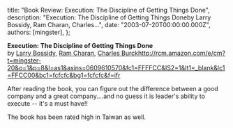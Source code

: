 
  title: "Book Review: Execution: The Discipline of Getting Things Done",
  description: "Execution: The Discipline of Getting Things Doneby Larry Bossidy, Ram Charan, Charles...",
  date: "2003-07-20T00:00:00.000Z",
  authors: [mingster],
};

<p><strong><span style="font-size:100%;">Execution: The Discipline of Getting Things Done<br /></span></strong>by <a href="http://www.amazon.com/exec/obidos/search-handle-url/index=books&amp;field-author-exact=Larry%20Bossidy&amp;rank=-relevance%2C%2Bavailability%2C-daterank/103-2319014-6360612">Larry Bossidy</a>, <a href="http://www.amazon.com/exec/obidos/search-handle-url/index=books&amp;field-author-exact=Ram%20Charan&amp;rank=-relevance%2C%2Bavailability%2C-daterank/103-2319014-6360612">Ram Charan</a>, <a href="http://www.amazon.com/exec/obidos/search-handle-url/index=books&amp;field-author-exact=Charles%20Burck&amp;rank=-relevance%2C%2Bavailability%2C-daterank/103-2319014-6360612">Charles Burck</a><a href="http://rcm.amazon.com/e/cm?t=mingster-20&#038;o=1&#038;p=8&#038;l=as1&#038;asins=0609610570&#038;fc1=FFFFCC&#038;IS2=1&#038;lt1=_blank&#038;lc1=FFCC00&#038;bc1=fcfcfc&#038;bg1=fcfcfc&#038;f=ifr">http://rcm.amazon.com/e/cm?t=mingster-20&#038;o=1&#038;p=8&#038;l=as1&#038;asins=0609610570&#038;fc1=FFFFCC&#038;IS2=1&#038;lt1=_blank&#038;lc1=FFCC00&#038;bc1=fcfcfc&#038;bg1=fcfcfc&#038;f=ifr</a></p>
<p>After reading the book, you can figure out the difference between a good company and a great company....and no guess it is leader's ability to execute -- it's a must have!!</p>
<p>The book has been rated high in Taiwan as well.</p>
